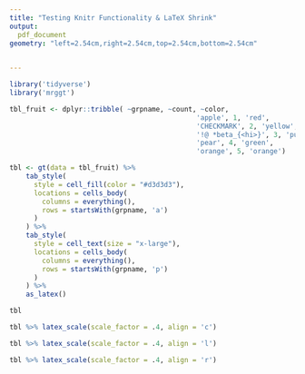 ```yaml
---
title: "Testing Knitr Functionality & LaTeX Shrink"
output: 
  pdf_document
geometry: "left=2.54cm,right=2.54cm,top=2.54cm,bottom=2.54cm"
  

---
```

```r
library('tidyverse')
library('mrggt')
```

```r
tbl_fruit <- dplyr::tribble( ~grpname, ~count, ~color,
                                              'apple', 1, 'red',
                                              'CHECKMARK', 2, 'yellow',
                                              '!@ *beta_{<hi>}', 3, 'purple',
                                              'pear', 4, 'green',
                                              'orange', 5, 'orange')

```

```r
tbl <- gt(data = tbl_fruit) %>%
    tab_style(
      style = cell_fill(color = "#d3d3d3"),
      locations = cells_body(
        columns = everything(),
        rows = startsWith(grpname, 'a')
      )
    ) %>%
    tab_style(
      style = cell_text(size = "x-large"),
      locations = cells_body(
        columns = everything(),
        rows = startsWith(grpname, 'p')
      )
    ) %>%
    as_latex()

tbl

```

```r
tbl %>% latex_scale(scale_factor = .4, align = 'c')
```

```r
tbl %>% latex_scale(scale_factor = .4, align = 'l')
```

```r
tbl %>% latex_scale(scale_factor = .4, align = 'r')
```
